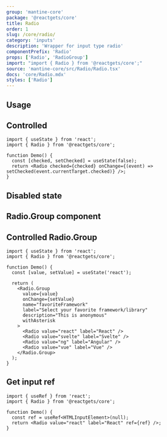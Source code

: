 ```yaml
---
group: 'mantine-core'
package: '@reactgets/core'
title: Radio
order: 1
slug: /core/radio/
category: 'inputs'
description: 'Wrapper for input type radio'
componentPrefix: 'Radio'
props: ['Radio', 'RadioGroup']
import: "import { Radio } from '@reactgets/core';"
source: 'mantine-core/src/Radio/Radio.tsx'
docs: 'core/Radio.mdx'
styles: ['Radio']
---
```



## Usage

<Demo data={RadioDemos.configurator} />

## Controlled

```tsx
import { useState } from 'react';
import { Radio } from '@reactgets/core';

function Demo() {
  const [checked, setChecked] = useState(false);
  return <Radio checked={checked} onChange={(event) => setChecked(event.currentTarget.checked)} />;
}
```

## Disabled state

<Demo data={RadioDemos.disabled} />

## Radio.Group component

<Demo data={RadioDemos.groupConfigurator} />

## Controlled Radio.Group

```tsx
import { useState } from 'react';
import { Radio } from '@reactgets/core';

function Demo() {
  const [value, setValue] = useState('react');

  return (
    <Radio.Group
      value={value}
      onChange={setValue}
      name="favoriteFramework"
      label="Select your favorite framework/library"
      description="This is anonymous"
      withAsterisk
    >
      <Radio value="react" label="React" />
      <Radio value="svelte" label="Svelte" />
      <Radio value="ng" label="Angular" />
      <Radio value="vue" label="Vue" />
    </Radio.Group>
  );
}
```

## Get input ref

```tsx
import { useRef } from 'react';
import { Radio } from '@reactgets/core';

function Demo() {
  const ref = useRef<HTMLInputElement>(null);
  return <Radio value="react" label="React" ref={ref} />;
}
```
